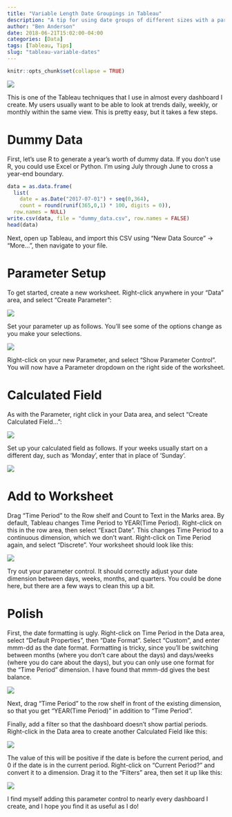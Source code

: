 ```yaml
---
title: "Variable Length Date Groupings in Tableau"
description: "A tip for using date groups of different sizes with a parameter dropdown"
author: "Ben Anderson"
date: 2018-06-21T15:02:00-04:00
categories: [Data]
tags: [Tableau, Tips]
slug: "tableau-variable-dates"
---
```


```r
knitr::opts_chunk$set(collapse = TRUE)
```

![](/post/2018-06-21-variable-length-date-buckets-in-tableau_files/tableau-variable-dates_parameter-dropdown.png)

This is one of the Tableau techniques that I use in almost every dashboard I create. My users usually want to be able to look at trends daily, weekly, or monthly within the same view. This is pretty easy, but it takes a few steps.

# Dummy Data

First, let's use R to generate a year's worth of dummy data. If you don't use R, you could use Excel or Python. I'm using July through June to cross a year-end boundary.

```r
data = as.data.frame(
  list(
    date = as.Date("2017-07-01") + seq(0,364),
    count = round(runif(365,0,1) * 100, digits = 0)),
  row.names = NULL)
write.csv(data, file = "dummy_data.csv", row.names = FALSE)
head(data)
```

Next, open up Tableau, and import this CSV using "New Data Source" -> "More...", then navigate to your file. 

<!-- ![](/post/2018-06-21-variable-length-date-buckets-in-tableau_files/tableau-variable-dates_import.png) -->
# Parameter Setup
To get started, create a new worksheet. Right-click anywhere in your "Data" area, and select "Create Parameter":

![](/post/2018-06-21-variable-length-date-buckets-in-tableau_files/tableau-variable-dates_parameter.png)

Set your parameter up as follows. You'll see some of the options change as you make your selections.

![](/post/2018-06-21-variable-length-date-buckets-in-tableau_files/tableau-variable-dates_parameter-setup.png)

Right-click on your new Parameter, and select "Show Parameter Control". You will now have a Parameter dropdown on the right side of the worksheet.

# Calculated Field
As with the Parameter, right click in your Data area, and select "Create Calculated Field...":

![](/post/2018-06-21-variable-length-date-buckets-in-tableau_files/tableau-variable-dates_calc-field.png)

Set up your calculated field as follows. If your weeks usually start on a different day, such as 'Monday', enter that in place of 'Sunday'.

![](/post/2018-06-21-variable-length-date-buckets-in-tableau_files/tableau-variable-dates_calc-field-setup.png)

# Add to Worksheet
Drag "Time Period" to the Row shelf and Count to Text in the Marks area. By default, Tableau changes Time Period to YEAR(Time Period). Right-click on this in the row area, then select "Exact Date". This changes Time Period to a continuous dimension, which we don't want. Right-click on Time Period again, and select "Discrete". Your worksheet should look like this:

![](/post/2018-06-21-variable-length-date-buckets-in-tableau_files/tableau-variable-dates_worksheet.png)

Try out your parameter control. It should correctly adjust your date dimension between days, weeks, months, and quarters. You could be done here, but there are a few ways to clean this up a bit.

# Polish
First, the date formatting is ugly. Right-click on Time Period in the Data area, select "Default Properties", then "Date Format". Select "Custom", and enter mmm-dd as the date format. Formatting is tricky, since you'll be switching between months (where you don't care about the days) and days/weeks (where you do care about the days), but you can only use one format for the "Time Period" dimension. I have found that mmm-dd gives the best balance.

![](/post/2018-06-21-variable-length-date-buckets-in-tableau_files/tableau-variable-dates_date-format.png)

Next, drag "Time Period" to the row shelf in front of the existing dimension, so that you get "YEAR(Time Period)" in addition to "Time Period". 

Finally, add a filter so that the dashboard doesn't show partial periods. Right-click in the Data area to create another Calculated Field like this:

![](/post/2018-06-21-variable-length-date-buckets-in-tableau_files/tableau-variable-dates_current-period.png)

The value of this will be positive if the date is before the current period, and 0 if the date is in the current period. Right-click on "Current Period?" and convert it to a dimension. Drag it to the "Filters" area, then set it up like this:

![](/post/2018-06-21-variable-length-date-buckets-in-tableau_files/tableau-variable-dates_filter-setup.png)

I find myself adding this parameter control to nearly every dashboard I create, and I hope you find it as useful as I do!